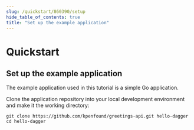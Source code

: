 ```yaml
---
slug: /quickstart/860390/setup
hide_table_of_contents: true
title: "Set up the example application"
---
```


# Quickstart

## Set up the example application

The example application used in this tutorial is a simple Go application.

Clone the application repository into your local development environment and make it the working directory:

```shell
git clone https://github.com/kpenfound/greetings-api.git hello-dagger
cd hello-dagger
```
